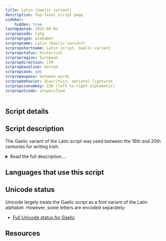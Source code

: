 ```yaml
---
title: Latin (Gaelic variant)
description: Top-level script page
sidebar:
    hidden: true
lastUpdated: 2025-09-02
scrpropcode: Latg
scrproptype: alphabet
scrpropname: Latin (Gaelic variant)
scrpropshortname: Latin script, Gaelic variant
scrpropstatus: Historical
scrpropregion: European
scrpropdirection: LTR
scrpropbaseline: bottom
scrpropcase: yes
scrpropwspace: between words
scrpropbehavior: diacritics, optional ligatures
scrpropisonumkey: 216 (left-to-right alphabetic)
scrpropotcode: unspecified
---
```



## Script details

<ScriptDetails />

## Script description

The Gaelic variant of the Latin script was used between the 16th and 20th centuries for writing Irish.

<details>
<summary>Read the full description...</summary>Modern and digital forms of the script are based on traditional hand-written manuscript styles.

There are a number of typefaces subsumed under the term ‘Gaelic type’. Michael Everson identifies over 100 Gaelic typefaces dating from 1567 to the present. All Gaelic typefaces include the twenty-six letters of the Latin alphabet, plus the accented vowels and dotted consonants used for writing Irish, and the Tironian sign [_et_](https://scriptsource.org/char/U00204A), which represents the Irish word _agus_, meaning “and”. Archaic ligatures are also sometimes included.

Gaelic type is now largely restricted to decorative contexts. Modern Irish is written using the following Latin letters:

a á b c d e é f g h i í l m n o ó p r s t u ú<br />
j k q v w x y z (for loanwords only)

More information can be found [here](https://scriptsource.org/ws/ga/sym).
</details>

## Languages that use this script

<WsList script='Latg' wsMax='5' />

## Unicode status

Unicode largely treats the Gaelic script as a font variant of the Latin alphabet. However, some letters are encoded separately:

- [Full Unicode status for Gaelic](/scrlang/unicode/latg-unicode.md)



## Resources

<ScriptResources detailSummary='seemore' />

